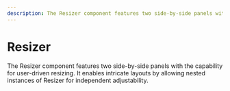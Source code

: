```yaml
---
description: The Resizer component features two side-by-side panels with the capability for user-driven resizing. It enables intricate layouts by allowing nested instances of Resizer for independent adjustability.
---
```


# Resizer

<HeaderComponent
  htmlTag="studs-resizer"
  jsxTag="StudsResizer"
  version="Since 2.0"
  status="Unstable"
  urlGithub="display/resizer.ts"
  urlStrbook="studs-display-resizer--docs"
/>

The Resizer component features two side-by-side panels with the capability for user-driven resizing. It enables intricate layouts by allowing nested instances of Resizer for independent adjustability.
